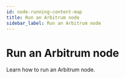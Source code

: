 ```yaml
---
id: node-running-content-map
title: Run an Arbitrum node
sidebar_label: Run an Arbitrum node
---
```



# Run an Arbitrum node 

Learn how to run an Arbitrum node.
<div
  style={{
    display: 'grid',
    gridTemplateColumns: 'repeat(auto-fit, minmax(300px, 1fr))',
    gap: '20px',
  }}
>
  <Card
    title="What node should I run?"
    description="Overview of node types."
    href="/run-arbitrum-node/node-types"
    target="_blank"
  />
  <Card
    title="Run a full node"
    description="Installation and configuration."
    href="/run-arbitrum-node/run-full-node"
    target="_blank"
  />
  <Card
    title="Run a local dev node"
    description="Installation and configuration."
    href="/run-arbitrum-node/run-local-dev-node"
    target="_blank"
  />
  <Card
    title="Run a full Orbit node"
    description="Installation and configuration."
    href="/node-running/how-tos/running-an-orbit-node"
    target="_blank"
  />
  <Card
    title="Run an archive node"
    description="Installation and configuration."
    href="/run-arbitrum-node/more-types/run-archive-node"
    target="_blank"
  />
  <Card
    title="Run a Classic node"
    description="Installation and configuration."
    href="/run-arbitrum-node/more-types/run-classic-node"
    target="_blank"
  />
  <Card
    title="Use a node provider"
    description="Infrastructure node list."
    href="/build-decentralized-apps/reference/node-providers"
    target="_blank"
  />
  <Card
    title="L1 Ethereum Beacon Chain RPC providers"
    description="Beacon Chain provider list."
    href="/run-arbitrum-node/l1-ethereum-beacon-chain-rpc-providers"
    target="_blank"
  />
  <Card
    title="Data Availability Committees"
    description="Get started quickly with Rust."
    href="/run-arbitrum-node/data-availability-committees/get-started"
    target="_blank"
  />
  <Card
    title="ArbOS software releases"
    description="Get started quickly with Rust."
    href="/run-arbitrum-node/arbos-releases/overview"
    target="_blank"
  />
</div>
